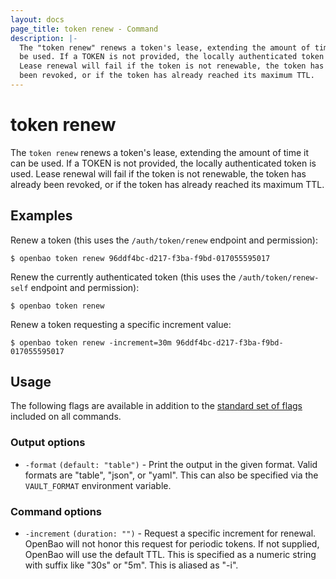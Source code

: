 ```yaml
---
layout: docs
page_title: token renew - Command
description: |-
  The "token renew" renews a token's lease, extending the amount of time it can
  be used. If a TOKEN is not provided, the locally authenticated token is used.
  Lease renewal will fail if the token is not renewable, the token has already
  been revoked, or if the token has already reached its maximum TTL.
---
```


# token renew

The `token renew` renews a token's lease, extending the amount of time it can be
used. If a TOKEN is not provided, the locally authenticated token is used. Lease
renewal will fail if the token is not renewable, the token has already been
revoked, or if the token has already reached its maximum TTL.

## Examples

Renew a token (this uses the `/auth/token/renew` endpoint and permission):

```shell-session
$ openbao token renew 96ddf4bc-d217-f3ba-f9bd-017055595017
```

Renew the currently authenticated token (this uses the `/auth/token/renew-self`
endpoint and permission):

```shell-session
$ openbao token renew
```

Renew a token requesting a specific increment value:

```shell-session
$ openbao token renew -increment=30m 96ddf4bc-d217-f3ba-f9bd-017055595017
```

## Usage

The following flags are available in addition to the [standard set of
flags](/vault/docs/commands) included on all commands.

### Output options

- `-format` `(default: "table")` - Print the output in the given format. Valid
  formats are "table", "json", or "yaml". This can also be specified via the
  `VAULT_FORMAT` environment variable.

### Command options

- `-increment` `(duration: "")` - Request a specific increment for renewal.
  OpenBao will not honor this request for periodic tokens. If not supplied, OpenBao will use
  the default TTL. This is specified as a numeric string with suffix like "30s"
  or "5m". This is aliased as "-i".

